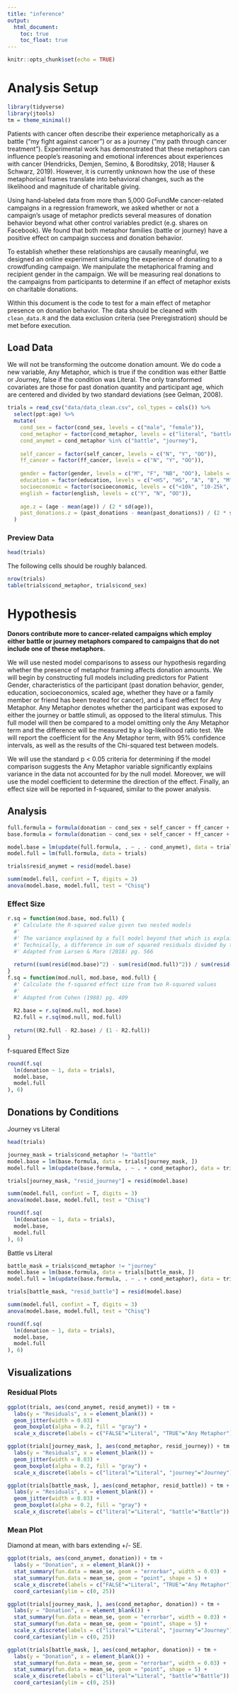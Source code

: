 ```yaml
---
title: "inference"
output:
  html_document:
    toc: true
    toc_float: true
---
```


```r
knitr::opts_chunk$set(echo = TRUE)
```

# Analysis Setup

```r
library(tidyverse)
library(jtools)
tm = theme_minimal()
```

Patients with cancer often describe their experience metaphorically as a battle (“my fight against cancer”) or as a journey (“my path through cancer treatment”). Experimental work has demonstrated that these metaphors can influence people's reasoning and emotional inferences about experiences with cancer (Hendricks, Demjen, Semino, & Boroditsky, 2018; Hauser & Schwarz, 2019). However, it is currently unknown how the use of these metaphorical frames translate into behavioral changes, such as the likelihood and magnitude of charitable giving. 

Using hand-labeled data from more than 5,000 GoFundMe cancer-related campaigns in a regression framework, we asked whether or not a campaign’s usage of metaphor predicts several measures of donation behavior beyond what other control variables predict (e.g. shares on Facebook). We found that both metaphor families (battle or journey) have a positive effect on campaign success and donation behavior. 

To establish whether these relationships are causally meaningful, we designed an online experiment simulating the experience of donating to a crowdfunding campaign. We manipulate the metaphorical framing and recipient gender in the campaign. We will be measuring real donations to the campaigns from participants to determine if an effect of metaphor exists on charitable donations.

Within this document is the code to test for a main effect of metaphor presence on donation behavior. The data should be cleaned with `clean_data.R` and the data exclusion criteria (see Preregistration) should be met before execution.

## Load Data

We will not be transforming the outcome donation amount. We do code a new variable, Any Metaphor, which is true if the condition was either Battle or Journey, false if the condition was Literal. The only transformed covariates are those for past donation quantity and participant age, which are centered and divided by two standard deviations (see Gelman, 2008).

```r
trials = read_csv("data/data_clean.csv", col_types = cols()) %>%
  select(ppt:age) %>%
  mutate(
    cond_sex = factor(cond_sex, levels = c("male", "female")),
    cond_metaphor = factor(cond_metaphor, levels = c("literal", "battle", "journey")),
    cond_anymet = cond_metaphor %in% c("battle", "journey"),
    
    self_cancer = factor(self_cancer, levels = c("N", "Y", "OO")),
    ff_cancer = factor(ff_cancer, levels = c("N", "Y", "OO")),
    
    gender = factor(gender, levels = c("M", "F", "NB", "OO"), labels = c("Male", "Female", "Nonbinary", "OptOut")),
    education = factor(education, levels = c("<HS", "HS", "A", "B", "M", "P", "D", "OO")),
    socioeconomic = factor(socioeconomic, levels = c("<10k", "10-25k", "25-50k", "50-75k", "75-100k", "100-150k", ">150k", "OO")),
    english = factor(english, levels = c("Y", "N", "OO")),
    
    age.z = (age - mean(age)) / (2 * sd(age)),
    past_donations.z = (past_donations - mean(past_donations)) / (2 * sd(past_donations))
  )
```

### Preview Data

```r
head(trials)
```

The following cells should be roughly balanced.

```r
nrow(trials)
table(trials$cond_metaphor, trials$cond_sex)
```

# Hypothesis

**Donors contribute more to cancer-related campaigns which employ either battle or journey metaphors compared to campaigns that do not include one of these metaphors.**

We will use nested model comparisons to assess our hypothesis regarding whether the presence of metaphor framing affects donation amounts. We will begin by constructing full models including predictors for Patient Gender, characteristics of the participant (past donation behavior, gender, education, socioeconomics, scaled age, whether they have or a family member or friend has been treated for cancer), and a fixed effect for Any Metaphor. Any Metaphor denotes whether the participant was exposed to either the journey or battle stimuli, as opposed to the literal stimulus. This full model will then be compared to a model omitting only the Any Metaphor term and the difference will be measured by a log-likelihood ratio test. We will report the coefficient for the Any Metaphor term, with 95% confidence intervals, as well as the results of the Chi-squared test between models.

We will use the standard p < 0.05 criteria for determining if the model comparison suggests the Any Metaphor variable significantly explains variance in the data not accounted for by the null model. Moreover, we will use the model coefficient to determine the direction of the effect. Finally, an effect size will be reported in f-squared, similar to the power analysis.

## Analysis

```r
full.formula = formula(donation ~ cond_sex + self_cancer + ff_cancer + gender + education + socioeconomic + past_donations.z + age.z + cond_anymet)
base.formula = formula(donation ~ cond_sex + self_cancer + ff_cancer + gender + education + socioeconomic + past_donations.z + age.z)
```

```r
model.base = lm(update(full.formula, . ~ . - cond_anymet), data = trials)
model.full = lm(full.formula, data = trials)

trials$resid_anymet = resid(model.base)

summ(model.full, confint = T, digits = 3)
anova(model.base, model.full, test = "Chisq")
```

### Effect Size

```r
r.sq = function(mod.base, mod.full) {
  #' Calculate the R-squared value given two nested models
  #' 
  #' The variance explained by a full model beyond that which is explained by the reduced model.
  #' Technically, a difference in sum of squared residuals divided by the base model's sum of squared residuals
  #' Adapted from Larsen & Marx (2018) pg. 566
  
  return((sum(resid(mod.base)^2) - sum(resid(mod.full)^2)) / sum(resid(mod.base)^2))
}
f.sq = function(mod.null, mod.base, mod.full) {
  #' Calculate the f-squared effect size from two R-squared values
  #'
  #' Adapted from Cohen (1988) pg. 409
  
  R2.base = r.sq(mod.null, mod.base)
  R2.full = r.sq(mod.null, mod.full)
  
  return((R2.full - R2.base) / (1 - R2.full))
}
```

f-squared Effect Size

```r
round(f.sq(
  lm(donation ~ 1, data = trials),
  model.base,
  model.full
), 6)
```

## Donations by Conditions

Journey vs Literal

```r
head(trials)
```


```r
journey_mask = trials$cond_metaphor != "battle"
model.base = lm(base.formula, data = trials[journey_mask, ])
model.full = lm(update(base.formula, . ~ . + cond_metaphor), data = trials[journey_mask, ])

trials[journey_mask, "resid_journey"] = resid(model.base)

summ(model.full, confint = T, digits = 3)
anova(model.base, model.full, test = "Chisq")
```

```r
round(f.sq(
  lm(donation ~ 1, data = trials),
  model.base,
  model.full
), 6)
```

Battle vs Literal

```r
battle_mask = trials$cond_metaphor != "journey"
model.base = lm(base.formula, data = trials[battle_mask, ])
model.full = lm(update(base.formula, . ~ . + cond_metaphor), data = trials[battle_mask, ])

trials[battle_mask, "resid_battle"] = resid(model.base)

summ(model.full, confint = T, digits = 3)
anova(model.base, model.full, test = "Chisq")
```

```r
round(f.sq(
  lm(donation ~ 1, data = trials),
  model.base,
  model.full
), 6)
```

## Visualizations

### Residual Plots

```r
ggplot(trials, aes(cond_anymet, resid_anymet)) + tm +
  labs(y = "Residuals", x = element_blank()) +
  geom_jitter(width = 0.03) +
  geom_boxplot(alpha = 0.2, fill = "gray") +
  scale_x_discrete(labels = c("FALSE"="Literal", "TRUE"="Any Metaphor"))
```

```r
ggplot(trials[journey_mask, ], aes(cond_metaphor, resid_journey)) + tm +
  labs(y = "Residuals", x = element_blank()) +
  geom_jitter(width = 0.03) +
  geom_boxplot(alpha = 0.2, fill = "gray") +
  scale_x_discrete(labels = c("literal"="Literal", "journey"="Journey"))
```

```r
ggplot(trials[battle_mask, ], aes(cond_metaphor, resid_battle)) + tm +
  labs(y = "Residuals", x = element_blank()) +
  geom_jitter(width = 0.03) +
  geom_boxplot(alpha = 0.2, fill = "gray") +
  scale_x_discrete(labels = c("literal"="Literal", "battle"="Battle"))
```

### Mean Plot

Diamond at mean, with bars extending +/- SE.

```r
ggplot(trials, aes(cond_anymet, donation)) + tm +
  labs(y = "Donation", x = element_blank()) +
  stat_summary(fun.data = mean_se, geom = "errorbar", width = 0.03) +
  stat_summary(fun.data = mean_se, geom = "point", shape = 5) +
  scale_x_discrete(labels = c("FALSE"="Literal", "TRUE"="Any Metaphor")) +
  coord_cartesian(ylim = c(0, 25))
```

```r
ggplot(trials[journey_mask, ], aes(cond_metaphor, donation)) + tm +
  labs(y = "Donation", x = element_blank()) +
  stat_summary(fun.data = mean_se, geom = "errorbar", width = 0.03) +
  stat_summary(fun.data = mean_se, geom = "point", shape = 5) +
  scale_x_discrete(labels = c("literal"="Literal", "journey"="Journey")) +
  coord_cartesian(ylim = c(0, 25))
```

```r
ggplot(trials[battle_mask, ], aes(cond_metaphor, donation)) + tm +
  labs(y = "Donation", x = element_blank()) +
  stat_summary(fun.data = mean_se, geom = "errorbar", width = 0.03) +
  stat_summary(fun.data = mean_se, geom = "point", shape = 5) +
  scale_x_discrete(labels = c("literal"="Literal", "battle"="Battle")) +
  coord_cartesian(ylim = c(0, 25))
```


